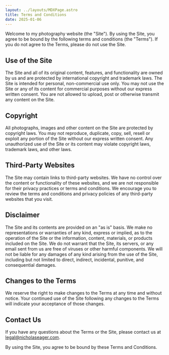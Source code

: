 ```yaml
---
layout: ../layouts/MDXPage.astro
title: Terms and Conditions
date: 2025-01-06
---
```


Welcome to my photography website (the "Site"). By using the Site, you agree to be bound by the following terms and conditions (the "Terms"). If you do not agree to the Terms, please do not use the Site.

## Use of the Site

The Site and all of its original content, features, and functionality are owned by us and are protected by international copyright and trademark laws. The Site is intended for personal, non-commercial use only. You may not use the Site or any of its content for commercial purposes without our express written consent. You are not allowed to upload, post or otherwise transmit any content on the Site.

## Copyright

All photographs, images and other content on the Site are protected by copyright laws. You may not reproduce, duplicate, copy, sell, resell or exploit any portion of the Site without our express written consent. Any unauthorized use of the Site or its content may violate copyright laws, trademark laws, and other laws.

## Third-Party Websites

The Site may contain links to third-party websites. We have no control over the content or functionality of these websites, and we are not responsible for their privacy practices or terms and conditions. We encourage you to review the terms and conditions and privacy policies of any third-party websites that you visit.

## Disclaimer

The Site and its contents are provided on an "as is" basis. We make no representations or warranties of any kind, express or implied, as to the operation of the Site or the information, content, materials, or products included on the Site. We do not warrant that the Site, its servers, or any email sent from us are free of viruses or other harmful components. We will not be liable for any damages of any kind arising from the use of the Site, including but not limited to direct, indirect, incidental, punitive, and consequential damages.

## Changes to the Terms

We reserve the right to make changes to the Terms at any time and without notice. Your continued use of the Site following any changes to the Terms will indicate your acceptance of those changes.

## Contact Us

If you have any questions about the Terms or the Site, please contact us at legal@nicholaseager.com.

By using the Site, you agree to be bound by these Terms and Conditions.
